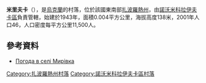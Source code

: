 {{coord|47|46|38|N|35|52|56|E|scale:100000|display=title}}

'''米里夫卡'''（{{lang-uk|Мирівка}}），是[[烏克蘭|烏克蘭]]的村落，位於該國東南部[[扎波羅熱州|扎波羅熱州]]，由[[諾沃米科拉伊夫卡區|諾沃米科拉伊夫卡區]]負責管轄，始建於1943年，面積0.004平方公里，海拔高度138米，2001年人口46，人口密度每平方公里11,500人。

==參考資料==
* [http://weather.in.ua/ua/zaporozhskaja/15685 Погода в селі Мирівка] {{Wayback|url=http://weather.in.ua/ua/zaporozhskaja/15685 |date=20210119075301 }}

[[Category:扎波羅熱州村落|Category:扎波羅熱州村落]]
[[Category:諾沃米科拉伊夫卡區村落|Category:諾沃米科拉伊夫卡區村落]]


{{Zaporizhia-geo-stub}}